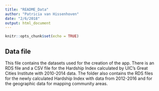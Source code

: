 ```yaml
---
title: "README_Data"
author: "Patricia van Hissenhoven"
date: "2/6/2018"
output: html_document
---
```


```r
knitr::opts_chunk$set(echo = TRUE)
```

## Data file

This file contains the datasets used for the creation of the app. There is an RDS file and a CSV file for the Hardship Index calculated by UIC's Great Cities Institute with 2010-2014 data. The folder also contains the RDS files for the newly calculated Hardship Index with data from 2012-2016 and  for the geographic data for mapping community areas.


